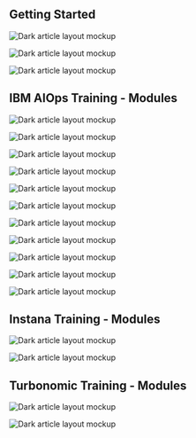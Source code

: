 


<PageDescription>

## Getting Started

</PageDescription>

<Row>

<Column colMd={4} colLg={4} noGutterMdLeft>
<ArticleCard
title="CloudPak for AIOps"
subTitle="Get Started with"
href="/01-introduction/01-introduction"
readTime="  7-8h"
actionIcon="arrowRight">

![Dark article layout mockup](./images/cards/dash.png)
</ArticleCard>
</Column>

<Column colMd={4} colLg={4} noGutterMdLeft>
<ArticleCard
title="Instana"
subTitle="Get Started with"
href="/09-configure-instana/09-configure-instana-00"
readTime="1h"
actionIcon="arrowRight">

![Dark article layout mockup](./images/cards/instana.png)

</ArticleCard>
</Column>

<Column colMd={4} colLg={4} noGutterMdLeft>
<ArticleCard
title="Turbonomic"
subTitle="Get Started with"
href="/12-install-turbonomic/12-install-turbonomic-01"
readTime="1h"
actionIcon="arrowRight">

![Dark article layout mockup](./images/cards/00_turbo.png)

</ArticleCard>
</Column>




</Row>




<PageDescription>

## IBM AIOps Training - Modules

</PageDescription>



<Row>

<Column colMd={4} colLg={4} noGutterMdLeft>
<ArticleCard
title="Introduction"
subTitle="🚀 Get Started Here"
href="/01-introduction/01-introduction"
readTime="  15 min"
actionIcon="arrowRight">

![Dark article layout mockup](./images/cards/intro.png)
</ArticleCard>
</Column>


<Column colMd={4} colLg={4} noGutterMdLeft>
<ArticleCard
title="Prerequisites"
href="/02-prerequisites/02-prerequisites-01"
readTime="30 min"
actionIcon="arrowRight">

![Dark article layout mockup](./images/cards/prereq.png)
</ArticleCard>
</Column>

<Column colMd={4} colLg={4} noGutterMdLeft>
<ArticleCard
title="Install the Operator"
href="/03-installing-operator/03-installing-operator-02"
readTime="15 min"
actionIcon="arrowRight">

![Dark article layout mockup](./images/cards/operator.png)
</ArticleCard>
</Column>

<Column colMd={4} colLg={4} noGutterMdLeft>
<ArticleCard
title="Install CP4AIOPS"
href="/04-installing-aimanager/04-installing-aimanager-01"
readTime="120 min"
actionIcon="arrowRight">

![Dark article layout mockup](./images/cards/aimanager.png)
</ArticleCard>
</Column>

<Column colMd={4} colLg={4} noGutterMdLeft>
<ArticleCard
title="Install Training resources"
href="/05-installing-training-resources/05-installing-training-resources-01"
readTime="45 min"
actionIcon="arrowRight">

![Dark article layout mockup](./images/cards/training.png)
</ArticleCard>
</Column>

<Column colMd={4} colLg={4} noGutterMdLeft>
<ArticleCard
title="Configure CP4AIOPS"
href="/06-configure-aimanager/06-configure-aimanager-01"
readTime="180 min"
actionIcon="arrowRight">

![Dark article layout mockup](./images/cards/story.png)
</ArticleCard>
</Column>

<Column colMd={4} colLg={4} noGutterMdLeft>
<ArticleCard
title="Train the Models"
href="/07-train-the-models/07-train-the-models-01"
readTime="30 min"
actionIcon="arrowRight">

![Dark article layout mockup](./images/cards/models.png)
</ArticleCard>
</Column>

<Column colMd={4} colLg={4} noGutterMdLeft>
<ArticleCard
title="CP4AIOPS Demo Script"
href="/08-test-and-demo/08-test-and-demo-01"
readTime="45 min"
actionIcon="arrowRight">

![Dark article layout mockup](./images/cards/dash.png)
</ArticleCard>
</Column>


<Column colMd={4} colLg={4} noGutterMdLeft>
<ArticleCard
color="dark"
title="Configure Slack (optional)"
href="/10-configure-slack/10-configure-slack-01"
readTime="60 min"
actionIcon="arrowRight">

![Dark article layout mockup](./images/cards/slack.png)
</ArticleCard>
</Column>

<Column colMd={4} colLg={4} noGutterMdLeft>
<ArticleCard
color="dark"
title="Configure ServiceNow (optional)"
href="/11-configure-servicenow/11-configure-servicenow-01"
readTime="60 min"
actionIcon="arrowRight">

![Dark article layout mockup](./images/cards/snow.png)
</ArticleCard>
</Column>

<Column colMd={4} colLg={4} noGutterMdLeft>
<ArticleCard
color="dark"
title="Troubleshooting"
href="/50-troubleshooting/50-troubleshooting-01"
actionIcon="arrowRight">

![Dark article layout mockup](./images/Article_06.png)
</ArticleCard>
</Column>

</Row>



<PageDescription>

## Instana Training - Modules

</PageDescription>

<Row>

<Column colMd={4} colLg={4} noGutterMdLeft>
<ArticleCard
title="Install Instana"
href="/09-configure-instana/09-configure-instana-00"
readTime="30 min"
actionIcon="arrowRight">

![Dark article layout mockup](./images/cards/instana.png)

</ArticleCard>
</Column>


<Column colMd={4} colLg={4} noGutterMdLeft>
<ArticleCard
title="Configure Instana"
href="/09-configure-instana/09-configure-instana-02"
readTime="30 min"
actionIcon="arrowRight">

![Dark article layout mockup](./images/cards/instana_app_04.png)

</ArticleCard>
</Column>

</Row>


<PageDescription>

## Turbonomic Training - Modules

</PageDescription>

<Row>

<Column colMd={4} colLg={4} noGutterMdLeft>
<ArticleCard
title="Install Turbonomic"
href="/12-install-turbonomic/12-install-turbonomic-01"
readTime="30 min"
actionIcon="arrowRight">

![Dark article layout mockup](./images/cards/00_turbo.png)

</ArticleCard>
</Column>


<Column colMd={4} colLg={4} noGutterMdLeft>
<ArticleCard
title="Configure Turbonomic"
href="/13-configure-turbonomic/13-configure-turbonomic-01"
readTime="30 min"
actionIcon="arrowRight">

![Dark article layout mockup](./images/cards/01_turbo.png)

</ArticleCard>
</Column>

</Row>